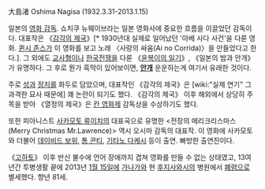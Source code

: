 大島渚
Oshima Nagisa
(1932.3.31-2013.1.15)

일본의 [[영화 감독]]. 쇼치쿠 뉴웨이브라는 일본 영화사에 중요한 흐름을 이끌었던 감독이다. 대표작은 《[[감각의 제국]]》[* 1930년대 실제로 일어났던 '아베 사다 사건'을 다룬 영화. [[퀸시 존스]]가 이 영화를 보고 노래 〈사랑의 싸움(Ai no Corrida)〉을 만들었다고 한다.]. 그 외에도 [[교사형]]이나 [[한국전쟁]]을 다룬 《[[윤복이의 일기]]》, 《일본의 밤과 안개》가 유명하다. 그 후로 뭔가 흑막이 있어보이면, '''[[안개]]''' 운운하는게 여기서 유래한 것이다.

주로 [[성]]과 [[정치]]를 화두로 담았으며, 대표작인 《감각의 제국》은 [wiki:"실제 연기" 그 과격한 묘사 때문에] 꽤 논란이 되기도 했다. 《감각의 제국》 이후 해외에서 상당히 주목을 받아 《열정의 제국》은 [[칸 영화제]] 감독상을 수상하기도 했다.

또한 피아니스트 [[사카모토 류이치]]의 대표곡으로 유명한 <전장의 메리크리스마스(Merry Christmas Mr.Lawrence)> 역시 오시마 감독의 대표작. 이 영화에 사카모토와 더불어 [[데이비드 보위]], [[톰 콘티]], [[기타노 다케시]] 등이 출연. 빠방한 출연진이다.

《[[고하토]]》 이후 반신 불수에 언어 장애까지 겹쳐 영화를 만들 수 없는 상태였고, 13여 년간 투병생활 끝에 2013년 [[1월 15일]]에 [[가나가와]] 현 [[후지사와]]시의 병원에서 [[폐렴]]으로 별세했다. 향년 81세.

